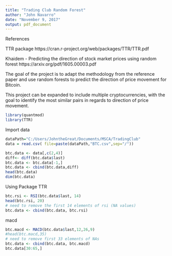 ---
title: "Trading Club Random Forest"
author: "John Navarro"
date: "November 9, 2017"
output: pdf_document
---
References

TTR package
https://cran.r-project.org/web/packages/TTR/TTR.pdf

Khaidem - Predicting the direction of stock market prices using random forest
https://arxiv.org/pdf/1605.00003.pdf

The goal of the project is to adapt the methodology from the reference paper and use random forests to predict the direction of price movement for Bitcoin.

This project can be expanded to include multiple cryptocurrencies, with the goal to identify the most similar pairs in regards to direction of price movement.

```{r setup, include=FALSE}
library(quantmod)
library(TTR)
```

Import data
```{r}
dataPath="C:/Users/JohntheGreat/Documents/MSCA/TradingClub"
data = read.csv( file=paste(dataPath,"BTC.csv",sep="/"))

```

```{r}

btc.data <- data[,c(2,4)]
diff<- diff(btc.data$last)
btc.data <- btc.data[-1,]
btc.data <- cbind(btc.data,diff)
head(btc.data)
dim(btc.data)
```

Using Package TTR
```{r}
btc.rsi <- RSI(btc.data$last, 14)
head(btc.rsi, 20)
# need to remove the first 14 elements of rsi (NA values)
btc.data <- cbind(btc.data, btc.rsi)
```
macd
```{r}
btc.macd <- MACD(btc.data$last,12,26,9)
#head(btc.macd,35)
# need to remove first 33 elements of NAs
btc.data <- cbind(btc.data, btc.macd)
btc.data[30:65,]
```

